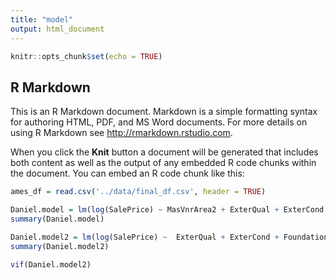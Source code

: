 ```yaml
---
title: "model"
output: html_document
---
```


```r
knitr::opts_chunk$set(echo = TRUE)
```

## R Markdown

This is an R Markdown document. Markdown is a simple formatting syntax for authoring HTML, PDF, and MS Word documents. For more details on using R Markdown see <http://rmarkdown.rstudio.com>.

When you click the **Knit** button a document will be generated that includes both content as well as the output of any embedded R code chunks within the document. You can embed an R code chunk like this:

```r
ames_df = read.csv('../data/final_df.csv', header = TRUE)
```



```r
Daniel.model = lm(log(SalePrice) ~ MasVnrArea2 + ExterQual + ExterCond + Foundation +  BsmtQual + BsmtCond + BsmtExposure + BasmtFinSF + BsmtUnfSF + TotalBsmtSF + Heating + HeatingQC + CentralAir + Electrical + X1stFlrSF + X2ndFlrSF + LowQualFinSF + FullBath + BedroomAbvGr + KitchenAbvGr + num_bathroom + TotRmsAbvGrd + Functional, data = ames_df)
summary(Daniel.model)
```


```r

Daniel.model2 = lm(log(SalePrice) ~  ExterQual + ExterCond + Foundation + BasmtFinSF + BsmtUnfSF + TotalBsmtSF + Heating + HeatingQC + CentralAir + X1stFlrSF + X2ndFlrSF + LowQualFinSF + BedroomAbvGr + KitchenAbvGr + num_bathroom + TotRmsAbvGrd + Functional, data = ames_df)
summary(Daniel.model2)
```



```r

vif(Daniel.model2)
```
